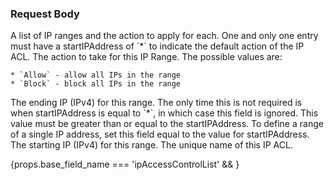 
### Request Body

<APIBlock>
  <APIField name="ipAccessControlList.entries" type="Array" required>
    A list of IP ranges and the action to apply for each.  One and only one entry must have a <InlineField>startIPAddress</InlineField> of `*` to indicate the default action of the IP ACL.
  </APIField>
  <APIField name="ipAccessControlList.entries[x].action" type="String" required>
    The action to take for this IP Range. The possible values are:

    * `Allow` - allow all IPs in the range
    * `Block` - block all IPs in the range

  </APIField>
  <APIField name="ipAccessControlList.entries[x].endIPAddress" type="String" required>
    The ending IP (IPv4) for this range.  The only time this is not required is when <InlineField>startIPAddress</InlineField> is equal to `*`, in which case this field is ignored. This value must be greater than or equal to the <InlineField>startIPAddress</InlineField>. To define a range of a single IP address, set this field equal to the value for <InlineField>startIPAddress</InlineField>.
  </APIField>
  <APIField name="ipAccessControlList.entries[x].startIPAddress" type="String" required>
    The starting IP (IPv4) for this range.
  </APIField>
  <APIField name="ipAccessControlList.name" type="String" required>
    The unique name of this IP ACL.
  </APIField>
</APIBlock>

{props.base_field_name === 'ipAccessControlList' && <JSON title="Example IP ACL response JSON" src="ip-acl/request.json"/> }
